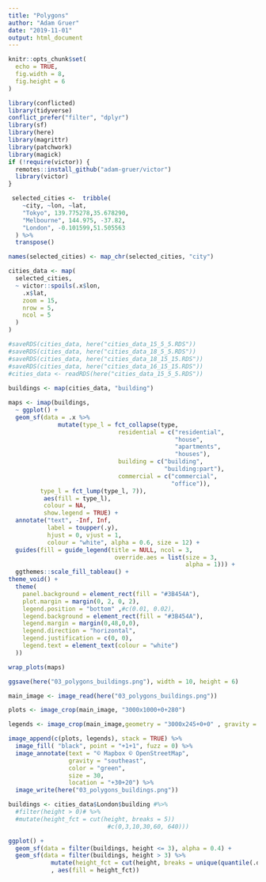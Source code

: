 ```yaml
---
title: "Polygons"
author: "Adam Gruer"
date: "2019-11-01"
output: html_document
---
```


```r
knitr::opts_chunk$set(
  echo = TRUE,
  fig.width = 8,
  fig.height = 6
)
```

```r
library(conflicted)
library(tidyverse)
conflict_prefer("filter", "dplyr")
library(sf)
library(here)
library(magrittr)
library(patchwork)
library(magick)
if (!require(victor)) {
  remotes::install_github("adam-gruer/victor")
  library(victor)
}
```

```r

 selected_cities <-  tribble(
    ~city, ~lon, ~lat,
    "Tokyo", 139.775278,35.678290,
    "Melbourne", 144.975, -37.82,
    "London", -0.101599,51.505563
  ) %>% 
  transpose()

names(selected_cities) <- map_chr(selected_cities, "city")

cities_data <- map(
  selected_cities,
  ~ victor::spoils(.x$lon,
    .x$lat,
    zoom = 15,
    nrow = 5,
    ncol = 5
  )
)

#saveRDS(cities_data, here("cities_data_15_5_5.RDS"))
#saveRDS(cities_data, here("cities_data_18_5_5.RDS"))
#saveRDS(cities_data, here("cities_data_18_15_15.RDS"))
#saveRDS(cities_data, here("cities_data_16_15_15.RDS"))
#cities_data <- readRDS(here("cities_data_15_5_5.RDS"))
                       
buildings <- map(cities_data, "building")

```

```r
maps <- imap(buildings,
  ~ ggplot() +
  geom_sf(data = .x %>% 
              mutate(type_l = fct_collapse(type, 
                               residential = c("residential",
                                               "house",
                                               "apartments",
                                               "houses"),
                               building = c("building",
                                            "building:part"),
                               commercial = c("commercial",
                                              "office")),
         type_l = fct_lump(type_l, 7)),
          aes(fill = type_l),
          colour = NA,
          show.legend = TRUE) +
  annotate("text", -Inf, Inf,
           label = toupper(.y),
           hjust = 0, vjust = 1,
           colour = "white", alpha = 0.6, size = 12) +
  guides(fill = guide_legend(title = NULL, ncol = 3,
                              override.aes = list(size = 3,
                                                  alpha = 1))) +
  ggthemes::scale_fill_tableau() +
theme_void() +
  theme(
    panel.background = element_rect(fill = "#3B454A"),
    plot.margin = margin(0, 2, 0, 2),
    legend.position = "bottom" ,#c(0.01, 0.02),
    legend.background = element_rect(fill = "#3B454A"),
    legend.margin = margin(0,48,0,0),
    legend.direction = "horizontal",
    legend.justification = c(0, 0),
    legend.text = element_text(colour = "white")
  ))

wrap_plots(maps)

ggsave(here("03_polygons_buildings.png"), width = 10, height = 6)
```

```r
main_image <- image_read(here("03_polygons_buildings.png"))

plots <- image_crop(main_image, "3000x1000+0+280") 

legends <- image_crop(main_image,geometry = "3000x245+0+0" , gravity = "southwest")

image_append(c(plots, legends), stack = TRUE) %>% 
  image_fill( "black", point = "+1+1", fuzz = 0) %>% 
  image_annotate(text = "© Mapbox © OpenStreetMap",
                 gravity = "southeast",
                 color = "green",
                 size = 30,
                 location = "+30+20") %>% 
  image_write(here("03_polygons_buildings.png"))

```


```r
buildings <- cities_data$London$building #%>% 
  #filter(height > 0)# %>% 
  #mutate(height_fct = cut(height, breaks = 5))
                            #c(0,3,10,30,60, 640))) 

ggplot() +
  geom_sf(data = filter(buildings, height <= 3), alpha = 0.4) +
  geom_sf(data = filter(buildings, height > 3) %>% 
            mutate(height_fct = cut(height, breaks = unique(quantile(.data$height))))
            , aes(fill = height_fct)) 
```


